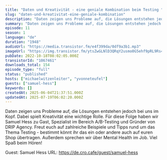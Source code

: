 ```yaml
---
title: "Daten und Kreativität - eine geniale Kombination beim Testing "
slug: "daten-und-kreativitat-eine-geniale-kombination"
description: "Daten zeigen uns Probleme auf, die Lösungen entstehen jedoch bei uns im Kopf. Dabei spielt Kreativität eine wichtige Rolle. Für diese Folge haben wir Samuel Hess zu Gast, Spezialist im Bereich A/B-Testing und Gründer von DRIP Agency. Freut euch auf zahlreiche Beispiele und Tipps rund um das Thema Testing - bestimmt könnt ihr das ein oder andere auch auf euren Shop übertragen. Außerdem sprechen wir über Mental Health im Job.\nViel Spaß beim Hören!\n\nGuest: Samuel Hess\nURL: https://de.cro.cafe/guest/samuel-hess"
summary: "Daten zeigen uns Probleme auf, die Lösungen entstehen jedoch bei uns im Kopf. Dabei spielt Kreativität eine wichtige Rolle. Für diese Folge haben wir Samuel Hess zu Gast, Spezialist im Bereich A/B-Testing und Gründer von DRIP Agency. Freut euch auf zahlreiche Beispiele und Tipps rund um das Thema Testing - bestimmt könnt ihr das ein oder andere auch auf euren Shop übertragen. Außerdem sprechen wir über Mental Health im Job. \r\n\r\nViel Spaß beim Hören!"
episode: 11
season: 1
language: "de"
duration: "1948"
audioUrl: "https://media.transistor.fm/e4f399da/0df9a3b1.mp3"
imageUrl: "https://img.transistor.fm/ytsZwGLNlD3QRqY2usmo0G5ehf9pRL9Rs4yIBI9YWD4/rs:fill:3000:3000:1/q:60/aHR0cHM6Ly9pbWct/dXBsb2FkLXByb2R1/Y3Rpb24udHJhbnNp/c3Rvci5mbS9iMDQ3/MDlkZGFmZTJkY2I0/NTYzZTI3YTJiNjIz/MDRlNS5wbmc.webp"
pubDate: 2022-10-18T08:02:05.000Z
transistorId: "1067461"
downloads_total: 154
episode_type: "full"
status: "published"
hosts: ["michaelwitzenleiter", "yvonneteufel"]
guests: ["samuel-hess"]
keywords: []
createdAt: 2025-06-04T21:37:51.000Z
updatedAt: 2025-07-19T06:02:20.000Z
---
```


Daten zeigen uns Probleme auf, die Lösungen entstehen jedoch bei uns im Kopf. Dabei spielt Kreativität eine wichtige Rolle. Für diese Folge haben wir Samuel Hess zu Gast, Spezialist im Bereich A/B-Testing und Gründer von DRIP Agency. Freut euch auf zahlreiche Beispiele und Tipps rund um das Thema Testing - bestimmt könnt ihr das ein oder andere auch auf euren Shop übertragen. Außerdem sprechen wir über Mental Health im Job.
Viel Spaß beim Hören!

Guest: Samuel Hess
URL: https://de.cro.cafe/guest/samuel-hess
